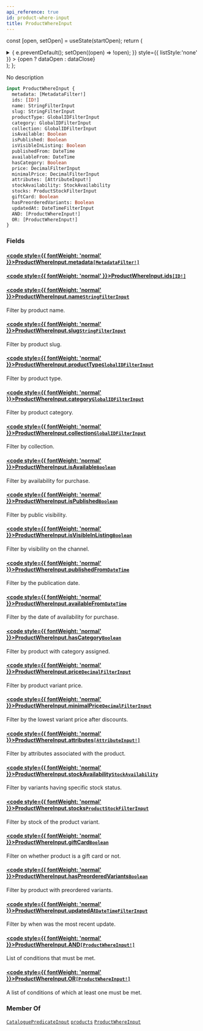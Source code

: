 ```yaml
---
api_reference: true
id: product-where-input
title: ProductWhereInput
---
```






const [open, setOpen] = useState(startOpen);
return (
<details {...(open ? { open: true } : {})} className="details" style={{ border:'none', boxShadow:'none', background:'var(--ifm-background-color)' }}>
<summary
onClick={(e) => {
e.preventDefault();
setOpen((open) => !open);
}}
style={{ listStyle:'none' }} >
{open ? dataOpen : dataClose}
</summary>
{open && children}
</details>
);
};

No description

```graphql
input ProductWhereInput {
  metadata: [MetadataFilter!]
  ids: [ID!]
  name: StringFilterInput
  slug: StringFilterInput
  productType: GlobalIDFilterInput
  category: GlobalIDFilterInput
  collection: GlobalIDFilterInput
  isAvailable: Boolean
  isPublished: Boolean
  isVisibleInListing: Boolean
  publishedFrom: DateTime
  availableFrom: DateTime
  hasCategory: Boolean
  price: DecimalFilterInput
  minimalPrice: DecimalFilterInput
  attributes: [AttributeInput!]
  stockAvailability: StockAvailability
  stocks: ProductStockFilterInput
  giftCard: Boolean
  hasPreorderedVariants: Boolean
  updatedAt: DateTimeFilterInput
  AND: [ProductWhereInput!]
  OR: [ProductWhereInput!]
}
```

### Fields

#### [<code style={{ fontWeight: 'normal' }}>ProductWhereInput.<b>metadata</b></code>](#)<Bullet />[`[MetadataFilter!]`](../../../api-reference/miscellaneous/inputs/metadata-filter.mdx) <Badge class="badge badge--secondary" text="list"/> <Badge class="badge badge--secondary" text="input"/> <Badge class="badge badge--secondary" text="miscellaneous"/>

#### [<code style={{ fontWeight: 'normal' }}>ProductWhereInput.<b>ids</b></code>](#)<Bullet />[`[ID!]`](../../../api-reference/miscellaneous/scalars/id.mdx) <Badge class="badge badge--secondary" text="list"/> <Badge class="badge badge--secondary" text="scalar"/> <Badge class="badge badge--secondary" text="miscellaneous"/>

#### [<code style={{ fontWeight: 'normal' }}>ProductWhereInput.<b>name</b></code>](#)<Bullet />[`StringFilterInput`](../../../api-reference/miscellaneous/inputs/string-filter-input.mdx) <Badge class="badge badge--secondary" text="input"/> <Badge class="badge badge--secondary" text="miscellaneous"/>

Filter by product name.

#### [<code style={{ fontWeight: 'normal' }}>ProductWhereInput.<b>slug</b></code>](#)<Bullet />[`StringFilterInput`](../../../api-reference/miscellaneous/inputs/string-filter-input.mdx) <Badge class="badge badge--secondary" text="input"/> <Badge class="badge badge--secondary" text="miscellaneous"/>

Filter by product slug.

#### [<code style={{ fontWeight: 'normal' }}>ProductWhereInput.<b>productType</b></code>](#)<Bullet />[`GlobalIDFilterInput`](../../../api-reference/miscellaneous/inputs/global-idfilter-input.mdx) <Badge class="badge badge--secondary" text="input"/> <Badge class="badge badge--secondary" text="miscellaneous"/>

Filter by product type.

#### [<code style={{ fontWeight: 'normal' }}>ProductWhereInput.<b>category</b></code>](#)<Bullet />[`GlobalIDFilterInput`](../../../api-reference/miscellaneous/inputs/global-idfilter-input.mdx) <Badge class="badge badge--secondary" text="input"/> <Badge class="badge badge--secondary" text="miscellaneous"/>

Filter by product category.

#### [<code style={{ fontWeight: 'normal' }}>ProductWhereInput.<b>collection</b></code>](#)<Bullet />[`GlobalIDFilterInput`](../../../api-reference/miscellaneous/inputs/global-idfilter-input.mdx) <Badge class="badge badge--secondary" text="input"/> <Badge class="badge badge--secondary" text="miscellaneous"/>

Filter by collection.

#### [<code style={{ fontWeight: 'normal' }}>ProductWhereInput.<b>isAvailable</b></code>](#)<Bullet />[`Boolean`](../../../api-reference/miscellaneous/scalars/boolean.mdx) <Badge class="badge badge--secondary" text="scalar"/> <Badge class="badge badge--secondary" text="miscellaneous"/>

Filter by availability for purchase.

#### [<code style={{ fontWeight: 'normal' }}>ProductWhereInput.<b>isPublished</b></code>](#)<Bullet />[`Boolean`](../../../api-reference/miscellaneous/scalars/boolean.mdx) <Badge class="badge badge--secondary" text="scalar"/> <Badge class="badge badge--secondary" text="miscellaneous"/>

Filter by public visibility.

#### [<code style={{ fontWeight: 'normal' }}>ProductWhereInput.<b>isVisibleInListing</b></code>](#)<Bullet />[`Boolean`](../../../api-reference/miscellaneous/scalars/boolean.mdx) <Badge class="badge badge--secondary" text="scalar"/> <Badge class="badge badge--secondary" text="miscellaneous"/>

Filter by visibility on the channel.

#### [<code style={{ fontWeight: 'normal' }}>ProductWhereInput.<b>publishedFrom</b></code>](#)<Bullet />[`DateTime`](../../../api-reference/miscellaneous/scalars/date-time.mdx) <Badge class="badge badge--secondary" text="scalar"/> <Badge class="badge badge--secondary" text="miscellaneous"/>

Filter by the publication date.

#### [<code style={{ fontWeight: 'normal' }}>ProductWhereInput.<b>availableFrom</b></code>](#)<Bullet />[`DateTime`](../../../api-reference/miscellaneous/scalars/date-time.mdx) <Badge class="badge badge--secondary" text="scalar"/> <Badge class="badge badge--secondary" text="miscellaneous"/>

Filter by the date of availability for purchase.

#### [<code style={{ fontWeight: 'normal' }}>ProductWhereInput.<b>hasCategory</b></code>](#)<Bullet />[`Boolean`](../../../api-reference/miscellaneous/scalars/boolean.mdx) <Badge class="badge badge--secondary" text="scalar"/> <Badge class="badge badge--secondary" text="miscellaneous"/>

Filter by product with category assigned.

#### [<code style={{ fontWeight: 'normal' }}>ProductWhereInput.<b>price</b></code>](#)<Bullet />[`DecimalFilterInput`](../../../api-reference/miscellaneous/inputs/decimal-filter-input.mdx) <Badge class="badge badge--secondary" text="input"/> <Badge class="badge badge--secondary" text="miscellaneous"/>

Filter by product variant price.

#### [<code style={{ fontWeight: 'normal' }}>ProductWhereInput.<b>minimalPrice</b></code>](#)<Bullet />[`DecimalFilterInput`](../../../api-reference/miscellaneous/inputs/decimal-filter-input.mdx) <Badge class="badge badge--secondary" text="input"/> <Badge class="badge badge--secondary" text="miscellaneous"/>

Filter by the lowest variant price after discounts.

#### [<code style={{ fontWeight: 'normal' }}>ProductWhereInput.<b>attributes</b></code>](#)<Bullet />[`[AttributeInput!]`](../../../api-reference/attributes/inputs/attribute-input.mdx) <Badge class="badge badge--secondary" text="list"/> <Badge class="badge badge--secondary" text="input"/> <Badge class="badge badge--secondary" text="attributes"/>

Filter by attributes associated with the product.

#### [<code style={{ fontWeight: 'normal' }}>ProductWhereInput.<b>stockAvailability</b></code>](#)<Bullet />[`StockAvailability`](../../../api-reference/products/enums/stock-availability.mdx) <Badge class="badge badge--secondary" text="enum"/> <Badge class="badge badge--secondary" text="products"/>

Filter by variants having specific stock status.

#### [<code style={{ fontWeight: 'normal' }}>ProductWhereInput.<b>stocks</b></code>](#)<Bullet />[`ProductStockFilterInput`](../../../api-reference/products/inputs/product-stock-filter-input.mdx) <Badge class="badge badge--secondary" text="input"/> <Badge class="badge badge--secondary" text="products"/>

Filter by stock of the product variant.

#### [<code style={{ fontWeight: 'normal' }}>ProductWhereInput.<b>giftCard</b></code>](#)<Bullet />[`Boolean`](../../../api-reference/miscellaneous/scalars/boolean.mdx) <Badge class="badge badge--secondary" text="scalar"/> <Badge class="badge badge--secondary" text="miscellaneous"/>

Filter on whether product is a gift card or not.

#### [<code style={{ fontWeight: 'normal' }}>ProductWhereInput.<b>hasPreorderedVariants</b></code>](#)<Bullet />[`Boolean`](../../../api-reference/miscellaneous/scalars/boolean.mdx) <Badge class="badge badge--secondary" text="scalar"/> <Badge class="badge badge--secondary" text="miscellaneous"/>

Filter by product with preordered variants.

#### [<code style={{ fontWeight: 'normal' }}>ProductWhereInput.<b>updatedAt</b></code>](#)<Bullet />[`DateTimeFilterInput`](../../../api-reference/miscellaneous/inputs/date-time-filter-input.mdx) <Badge class="badge badge--secondary" text="input"/> <Badge class="badge badge--secondary" text="miscellaneous"/>

Filter by when was the most recent update.

#### [<code style={{ fontWeight: 'normal' }}>ProductWhereInput.<b>AND</b></code>](#)<Bullet />[`[ProductWhereInput!]`](../../../api-reference/products/inputs/product-where-input.mdx) <Badge class="badge badge--secondary" text="list"/> <Badge class="badge badge--secondary" text="input"/> <Badge class="badge badge--secondary" text="products"/>

List of conditions that must be met.

#### [<code style={{ fontWeight: 'normal' }}>ProductWhereInput.<b>OR</b></code>](#)<Bullet />[`[ProductWhereInput!]`](../../../api-reference/products/inputs/product-where-input.mdx) <Badge class="badge badge--secondary" text="list"/> <Badge class="badge badge--secondary" text="input"/> <Badge class="badge badge--secondary" text="products"/>

A list of conditions of which at least one must be met.

### Member Of

[`CataloguePredicateInput`](../../../api-reference/discounts/inputs/catalogue-predicate-input.mdx) <Badge class="badge badge--secondary" text="input"/><Bullet />[`products`](../../../api-reference/products/queries/products.mdx) <Badge class="badge badge--secondary" text="query"/><Bullet />[`ProductWhereInput`](../../../api-reference/products/inputs/product-where-input.mdx) <Badge class="badge badge--secondary" text="input"/>
